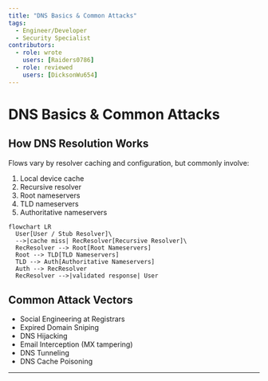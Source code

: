 ```yaml
---
title: "DNS Basics & Common Attacks"
tags:
  - Engineer/Developer
  - Security Specialist
contributors:
  - role: wrote
    users: [Raiders0786]
  - role: reviewed
    users: [DicksonWu654]
---
```



<TagProvider>
<TagFilter />

# DNS Basics & Common Attacks

<TagList tags={frontmatter.tags} />
<AttributionList contributors={frontmatter.contributors} />

## How DNS Resolution Works

Flows vary by resolver caching and configuration, but commonly involve:
1. Local device cache
2. Recursive resolver
3. Root nameservers
4. TLD nameservers
5. Authoritative nameservers

```mermaid
flowchart LR
  User[User / Stub Resolver]\
  -->|cache miss| RecResolver[Recursive Resolver]\
  RecResolver --> Root[Root Nameservers]
  Root --> TLD[TLD Nameservers]
  TLD --> Auth[Authoritative Nameservers]
  Auth --> RecResolver
  RecResolver -->|validated response| User
```

## Common Attack Vectors

- Social Engineering at Registrars
- Expired Domain Sniping
- DNS Hijacking
- Email Interception (MX tampering)
- DNS Tunneling
- DNS Cache Poisoning

---
</TagProvider>
<ContributeFooter />


